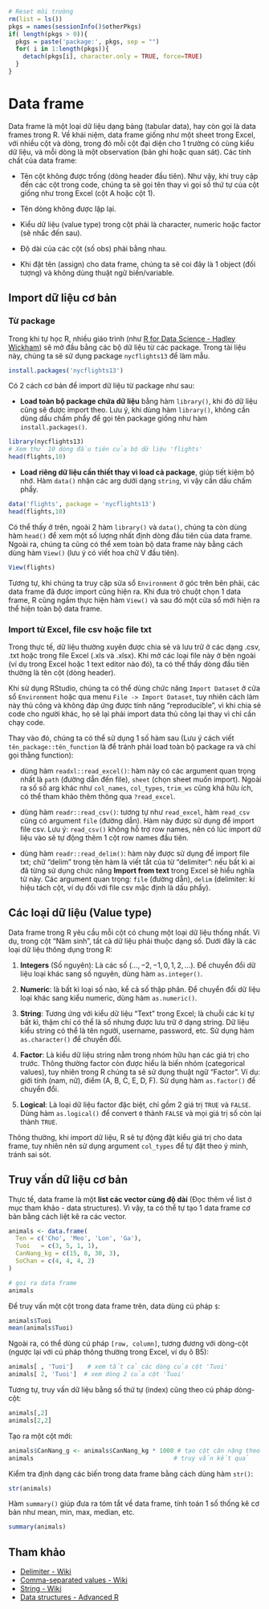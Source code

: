 
```r
# Reset môi trường
rm(list = ls())
pkgs = names(sessionInfo()$otherPkgs)
if( length(pkgs > 0)){
  pkgs = paste('package:', pkgs, sep = "")
  for( i in 1:length(pkgs)){
    detach(pkgs[i], character.only = TRUE, force=TRUE)
  }
}
```






# Data frame

Data frame là một loại dữ liệu dạng bảng (tabular data), hay còn gọi là data frames trong R. Về khái niệm, data frame giống như một sheet trong Excel, với nhiều cột và dòng, trong đó mỗi cột đại diện cho 1 trường có cùng kiểu dữ liệu, và mỗi dòng là một observation (bản ghi hoặc quan sát). Các tính chất của data frame: 

+ Tên cột không được trống (dòng header đầu tiên). Như vậy, khi truy cập đến các cột trong code, chúng ta sẽ gọi tên thay vì gọi số thứ tự của cột giống như trong Excel (cột A hoặc cột 1).

+ Tên dòng không được lặp lại.

+ Kiểu dữ liệu (value type) trong cột phải là character, numeric hoặc factor (sẽ nhắc đến sau).

+ Độ dài của các cột (số obs) phải bằng nhau.

+ Khi đặt tên (assign) cho data frame, chúng ta sẽ coi đây là 1 object (đối tượng) và không dùng thuật ngữ biến/variable.


## Import dữ liệu cơ bản


### Từ package

Trong khi tự học R, nhiều giáo trình (như [R for Data Science - Hadley Wickham](https://r4ds.had.co.nz)) sẽ mở đầu bằng các bộ dữ liệu từ các package. Trong tài liệu này, chúng ta sẽ sử dụng package `nycflights13` để làm mẫu.

```r
install.packages('nycflights13')
```

Có 2 cách cơ bản để import dữ liệu từ package như sau:

+ **Load toàn bộ package chứa dữ liệu** bằng hàm ```library()```, khi đó dữ liệu cũng sẽ được import theo. Lưu ý, khi dùng hàm ```library()```, không cần dùng dấu chấm phẩy để gọi tên package giống như hàm ```install.packages()```.

```r
library(nycflights13)
# Xem thử 10 dòng đầu tiên của bộ dữ liệu 'flights'
head(flights,10)
```

+ **Load riêng dữ liệu cần thiết thay vì load cả package**, giúp tiết kiệm bộ nhớ. Hàm ```data()``` nhận các arg dưới dạng `string`, vì vậy cần dấu chấm phẩy.

```r
data('flights', package = 'nycflights13')
head(flights,10)
```

Có thể thấy ở trên, ngoài 2 hàm ```library()``` và ```data()```, chúng ta còn dùng hàm ```head()``` để xem một số lượng nhất định dòng đầu tiên của data frame. Ngoài ra, chúng ta cũng có thể xem toàn bộ data frame này bằng cách dùng hàm ```View()``` (lưu ý có viết hoa chữ V đầu tiên).

```r
View(flights)
```

Tương tự, khi chúng ta truy cập sửa sổ `Environment` ở góc trên bên phải, các data frame đã được import cũng hiện ra. Khi đưa trỏ chuột chọn 1 data frame, R cũng ngầm thực hiện hàm ```View()``` và sau đó một  cửa sổ mới hiện ra thể hiện toàn bộ data frame. 


### Import từ Excel, file csv hoặc file txt

Trong thực tế, dữ liệu thường xuyên được chia sẻ và lưu trữ ở các dạng .csv, .txt hoặc trong file Excel (.xls và .xlsx). 
Khi mở các loại file này ở bên ngoài (ví dụ trong Excel hoặc 1 text editor nào đó), ta có thể thấy dòng đầu tiên thường là tên cột (dòng header).

Khi sử dụng RStudio, chúng ta có thể  dùng chức năng `Import Dataset` ở cửa sổ `Environment` hoặc qua menu `File -> Import Dataset`, tuy nhiên cách làm này thủ công và không đáp ứng được tính năng "reproducible", vì khi chia sẻ code cho người khác, họ sẽ lại phải import data thủ công lại thay vì chỉ cần chạy code.

Thay vào đó, chúng ta có thể sử dụng 1 số hàm sau (Lưu ý cách viết ```tên_package::tên_function``` là để tránh phải load toàn bộ package ra và chỉ gọi thằng function):

+ dùng hàm ```readxl::read_excel()```: hàm này có các argument quan trọng nhất là `path` (đường dẫn đến file), `sheet` (chọn sheet muốn import). Ngoài ra số số arg khác như `col_names`, `col_types`, `trim_ws` cũng khá hữu ích, có thể tham khảo thêm thông qua ```?read_excel```.

+ dùng hàm ```readr::read_csv()```: tương tự như ```read_excel```, hàm ```read_csv``` cũng có argument `file` (đường dẫn). Hàm này được sử dụng để import file csv. Lưu ý: `read_csv()` không hỗ trợ row names, nên có lúc import dữ liệu vào sẽ tự động thêm 1 cột row names đầu tiên.

+ dùng hàm ```readr::read_delim()```: hàm này được sử dụng để import file txt; chữ "delim" trong tên hàm là viết tắt của từ "delimiter": nếu bất kì ai đã từng sử dụng chức năng **Import from text** trong Excel sẽ hiểu nghĩa từ này. Các argument quan trọng: `file` (đường dẫn), `delim` (delimiter: kí hiệu tách cột, ví dụ đối với file csv mặc định là dấu phẩy).


## Các loại dữ liệu (Value type)

Data frame trong R yêu cầu mỗi cột có chung một loại dữ liệu thống nhất. Ví dụ, trong cột "Năm sinh", tất cả dữ liệu phải thuộc dạng số. Dưới đây là các loại dữ liệu thông dụng trong R:

1. **Integers** (Số nguyên): Là các số $\left(\dots,-2,-1,0,1,2,\dots\right)$. Để chuyển đổi dữ liệu loại khác sang số nguyên, dùng hàm ```as.integer()```.

2. **Numeric**: là bất kì loại số nào, kể cả số thập phân. Để chuyển đổi dữ liệu loại khác sang kiểu numeric, dùng hàm ```as.numeric()```.

3. **String**: Tương ứng với kiểu dữ liệu "Text" trong Excel; là chuỗi các kí tự bất kì, thậm chí có thể là số nhưng được lưu trữ ở dạng string. Dữ liệu kiểu string có thể là tên người, username, password, etc. Sử dụng hàm ```as.character()``` để chuyển đổi.

4. **Factor**: Là kiểu dữ liệu string nằm trong nhóm hữu hạn các giá trị cho trước. Thông thường factor còn được hiểu là biến nhóm (categorical values), tuy nhiên trong R chúng ta sẽ sử dụng thuật ngữ "Factor". Ví dụ: giới tính (nam, nữ), điểm (A, B, C, E, D, F). Sử dụng hàm ```as.factor()``` để chuyển đổi.

5. **Logical**: Là loại dữ liệu factor đặc biệt, chỉ gồm 2 giá trị `TRUE` và `FALSE`. Dùng hàm `as.logical()` để convert `0` thành `FALSE` và mọi giá trị số còn lại thành `TRUE`.

Thông thường, khi import dữ liệu, R sẽ tự động đặt kiểu giá trị cho data frame, tuy nhiên nên sử dụng argument `col_types` để tự đặt theo ý mình, tránh sai sót.


## Truy vấn dữ liệu cơ bản

Thực tế, data frame là một **list các vector cùng độ dài** (Đọc thêm về list ở mục tham khảo - data structures). Vì vậy, ta có thể tự tạo 1 data frame cơ bản bằng cách liệt kê ra các vector.


```r
animals <- data.frame(
  Ten = c('Cho', 'Meo', 'Lon', 'Ga'),
  Tuoi   = c(3, 5, 1, 1),
  CanNang_kg = c(15, 8, 30, 3),
  SoChan = c(4, 4, 4, 2)
)

# goi ra data frame
animals
```

Để truy vấn một cột trong data frame trên, data dùng cú pháp `$`:

```r
animals$Tuoi
mean(animals$Tuoi)
```

Ngoài ra, có thể dùng cú pháp `[row, column]`, tương đương với dòng-cột (ngược lại với cú pháp thông thường trong Excel, ví dụ ô B5):

```r
animals[ , 'Tuoi']    # xem tất cả các dòng của cột 'Tuoi'
animals[ 2, 'Tuoi']  # xem dòng 2 của cột 'Tuoi'
```

Tương tự, truy vấn dữ liệu bằng số thứ tự (index) cũng theo cú pháp dòng-cột:

```r
animals[,2]
animals[2,2]
```

Tạo ra một cột mới:

```r
animals$CanNang_g <- animals$CanNang_kg * 1000 # tạo cột cân nặng theo gam
animals                                       # truy vấn kết quả
```

Kiểm tra định dạng các biến trong data frame bằng cách dùng hàm `str()`:

```r
str(animals)
```

Hàm `summary()` giúp đưa ra tóm tắt về data frame, tính toán 1 số thống kê cơ bản như mean, min, max, median, etc.

```r
summary(animals)
```


## Tham khảo

+ [Delimiter - Wiki](https://en.wikipedia.org/wiki/Delimiter)
+ [Comma-separated values - Wiki](https://en.wikipedia.org/wiki/Comma-separated_values)
+ [String - Wiki](https://en.wikipedia.org/wiki/String_(computer_science))
+ [Data structures - Advanced R](https://adv-r.hadley.nz/vectors-chap.html)
